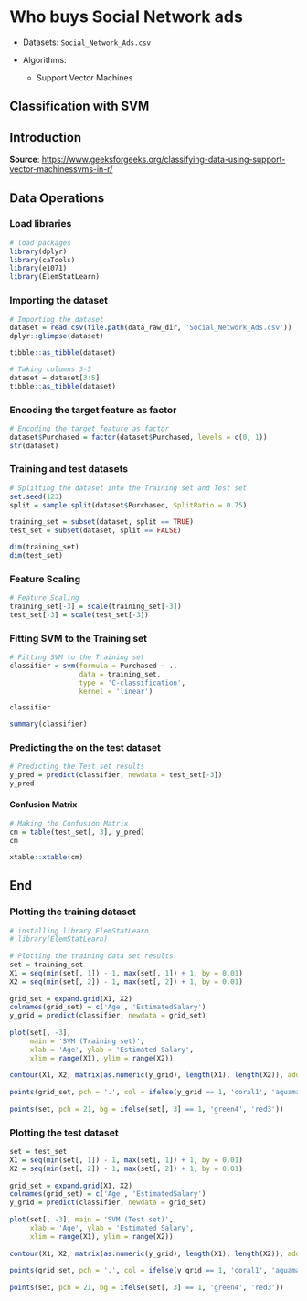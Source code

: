 # Who buys Social Network ads

-   Datasets: `Social_Network_Ads.csv`

-   Algorithms:

    -   Support Vector Machines

## Classification with SVM

## Introduction

**Source**: <https://www.geeksforgeeks.org/classifying-data-using-support-vector-machinessvms-in-r/>

## Data Operations

### Load libraries

```r
# load packages
library(dplyr)
library(caTools) 
library(e1071) 
library(ElemStatLearn) 
```

### Importing the dataset

```r
# Importing the dataset 
dataset = read.csv(file.path(data_raw_dir, 'Social_Network_Ads.csv')) 
dplyr::glimpse(dataset)
```

```r
tibble::as_tibble(dataset)
```

```r
# Taking columns 3-5 
dataset = dataset[3:5]
tibble::as_tibble(dataset)
```

### Encoding the target feature as factor 

```r
# Encoding the target feature as factor 
dataset$Purchased = factor(dataset$Purchased, levels = c(0, 1)) 
str(dataset)
```

### Training and test datasets 

```r
# Splitting the dataset into the Training set and Test set 
set.seed(123) 
split = sample.split(dataset$Purchased, SplitRatio = 0.75) 
  
training_set = subset(dataset, split == TRUE) 
test_set = subset(dataset, split == FALSE) 
```

```r
dim(training_set)
dim(test_set)
```

### Feature Scaling 

```r
# Feature Scaling 
training_set[-3] = scale(training_set[-3]) 
test_set[-3] = scale(test_set[-3]) 
```

### Fitting SVM to the Training set 

```r
# Fitting SVM to the Training set 
classifier = svm(formula = Purchased ~ ., 
                 data = training_set, 
                 type = 'C-classification', 
                 kernel = 'linear') 
```

```r
classifier
```

```r
summary(classifier)
```

### Predicting the on the test dataset

```r
# Predicting the Test set results 
y_pred = predict(classifier, newdata = test_set[-3]) 
y_pred
```

#### Confusion Matrix 

```r
# Making the Confusion Matrix 
cm = table(test_set[, 3], y_pred) 
cm
```

```r
xtable::xtable(cm)
```

## End

### Plotting the training dataset 

```r
# installing library ElemStatLearn 
# library(ElemStatLearn) 
  
# Plotting the training data set results 
set = training_set 
X1 = seq(min(set[, 1]) - 1, max(set[, 1]) + 1, by = 0.01) 
X2 = seq(min(set[, 2]) - 1, max(set[, 2]) + 1, by = 0.01) 
  
grid_set = expand.grid(X1, X2) 
colnames(grid_set) = c('Age', 'EstimatedSalary') 
y_grid = predict(classifier, newdata = grid_set) 
  
plot(set[, -3], 
     main = 'SVM (Training set)', 
     xlab = 'Age', ylab = 'Estimated Salary', 
     xlim = range(X1), ylim = range(X2)) 
  
contour(X1, X2, matrix(as.numeric(y_grid), length(X1), length(X2)), add = TRUE) 
  
points(grid_set, pch = '.', col = ifelse(y_grid == 1, 'coral1', 'aquamarine')) 
  
points(set, pch = 21, bg = ifelse(set[, 3] == 1, 'green4', 'red3')) 

```

### Plotting the test dataset

```r
set = test_set 
X1 = seq(min(set[, 1]) - 1, max(set[, 1]) + 1, by = 0.01) 
X2 = seq(min(set[, 2]) - 1, max(set[, 2]) + 1, by = 0.01) 
  
grid_set = expand.grid(X1, X2) 
colnames(grid_set) = c('Age', 'EstimatedSalary') 
y_grid = predict(classifier, newdata = grid_set) 
  
plot(set[, -3], main = 'SVM (Test set)', 
     xlab = 'Age', ylab = 'Estimated Salary', 
     xlim = range(X1), ylim = range(X2)) 
  
contour(X1, X2, matrix(as.numeric(y_grid), length(X1), length(X2)), add = TRUE) 
  
points(grid_set, pch = '.', col = ifelse(y_grid == 1, 'coral1', 'aquamarine')) 
  
points(set, pch = 21, bg = ifelse(set[, 3] == 1, 'green4', 'red3')) 

```

